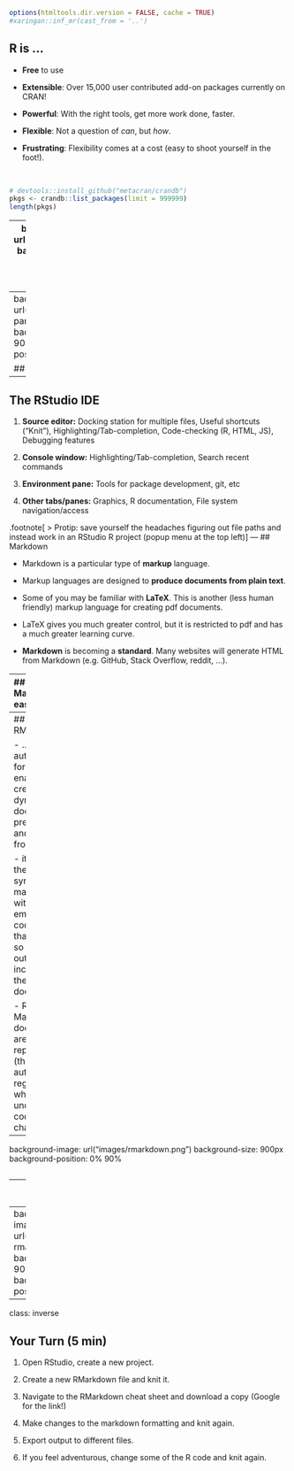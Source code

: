 ```r
options(htmltools.dir.version = FALSE, cache = TRUE)
#xaringan::inf_mr(cast_from = '..')
```

## R is ...

- **Free** to use

- **Extensible**: Over 15,000 user contributed add-on packages currently on CRAN!

- **Powerful**: With the right tools, get more work done, faster.

- **Flexible**: Not a question of *can*, but *how*.

- **Frustrating**: Flexibility comes at a cost (easy to shoot yourself in the foot!).

<br/>

```r
# devtools::install_github("metacran/crandb")
pkgs <- crandb::list_packages(limit = 999999)
length(pkgs)
```

---
background-image: url(images/airport.png)
background-position: 20% 30%
background-size: 450px

## RStudio is ... 

<br/><br/><br/><br/><br/><br/><br/><br/><br/><br/><br/><br/>

[From Julie Lowndes](http://jules32.github.io/resources/RStudio_intro/):  

> If R were an airplane, RStudio would be the airport, providing many, many supporting services that make it easier for you, the pilot, to take off and go to awesome places. <br><br> Sure, you can fly an airplane without an airport, but having those runways and supporting infrastructure is a game-changer.

---
background-image: url("images/rstudio-panes.png")
background-size: 900px
background-position: 0% 90%

## The RStudio IDE

---
## The RStudio IDE


1. **Source editor:** Docking station for multiple files, Useful shortcuts ("Knit"), Highlighting/Tab-completion, Code-checking (R, HTML, JS), Debugging features  

2. **Console window:** Highlighting/Tab-completion, Search recent commands

3. **Environment pane:** Tools for package development, git, etc

4. **Other tabs/panes:** Graphics, R documentation, File system navigation/access


.footnote[
> Protip: save yourself the headaches figuring out file paths and instead work in an RStudio R project (popup menu at the top left)
]
---
## Markdown

- Markdown is a particular type of **markup** language.

- Markup languages are designed to **produce documents from plain text**.

- Some of you may be familiar with **LaTeX**. This is another (less human friendly) markup language for creating pdf documents.

- LaTeX gives you much greater control, but it is restricted to pdf and has a much greater learning curve.

- **Markdown** is becoming a **standard**. Many websites will generate HTML from Markdown (e.g. GitHub, Stack Overflow, reddit, ...).

---
## Markdown is easy

```
*italic*
**bold**

# Header 1
## Header 2
### Header 3

- List item 1
- List item 2
    - item 2a
    - item 2b

1. Numbered list item 1
1. Numbered list item 2
    - item 2a
    - item 2b
```

.footnote[
Have a look at RStudio's [RMarkdown cheat sheet](https://www.rstudio.com/resources/cheatsheets/)
]

---
## What is RMarkdown?

- ... an authoring format that enables easy creation of dynamic documents, presentations, and reports from R. 

- it combines the core syntax of markdown with embedded R code chunks that are run so their output can be included in the final document.

- R Markdown documents are fully reproducible (they are automatically regenerated whenever underlying R code or data changes).

---
background-image: url("images/rmarkdown.png")
background-size: 900px
background-position: 0% 90%

## 

---
## Why R Markdown?

- **It's simple.** Focus on writing, rather than debugging silly errors.

- **It's flexible.** Markdown was created to simplify writing HTML, but thanks to pandoc, Markdown converts to many different formats!

- **It's dynamic.** Find a critical error? Get a new dataset? Regenerate your report without copy/paste hell!

- **Encourages transparency.** Collaborators (including your future self) will thank you for integrating your analysis & report.

- **Enables interactivity/reactivity.** Allow your audience to explore the analysis (rather than passively read it).

---
background-image: url("images/hello-rmarkdown.png")
background-size: 900px
background-position: 0% 90%


---
class: inverse

## Your Turn (5 min)


1. Open RStudio, create a new project.

2. Create a new RMarkdown file and knit it.

3. Navigate to the RMarkdown cheat sheet and download a copy (Google for the link!)

4. Make changes to the markdown formatting and knit again.

5. Export output to different files.

6. If you feel adventurous, change some of the R code and knit again.